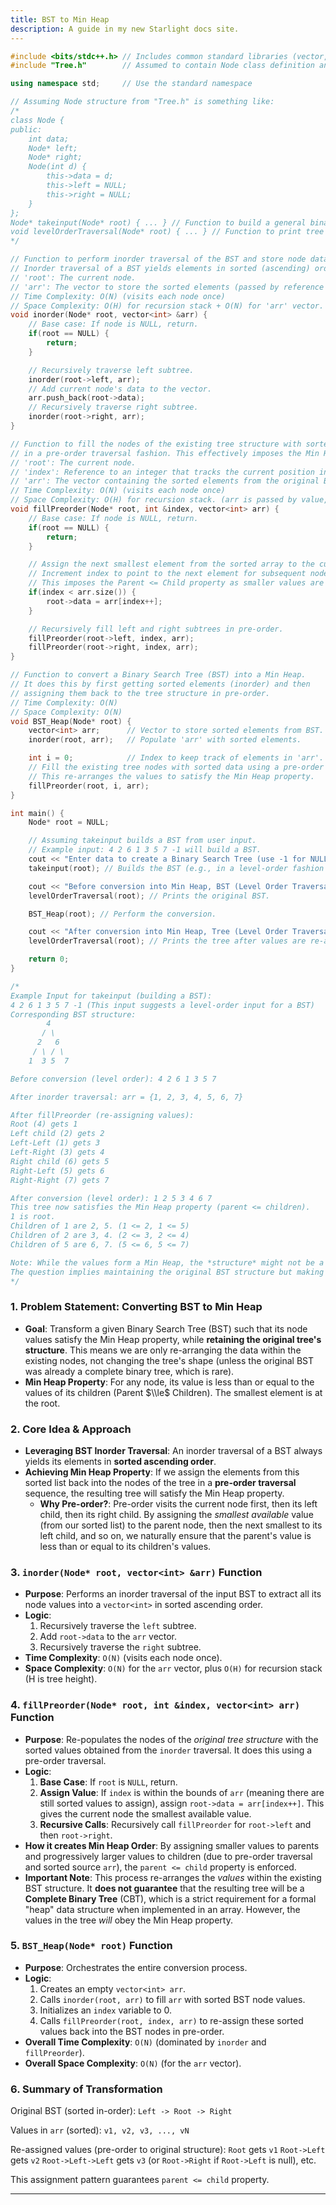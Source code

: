 ```yaml
---
title: BST to Min Heap
description: A guide in my new Starlight docs site.
---
```


```cpp
#include <bits/stdc++.h> // Includes common standard libraries (vector, iostream, algorithm, etc.)
#include "Tree.h"        // Assumed to contain Node class definition and tree utility functions

using namespace std;     // Use the standard namespace

// Assuming Node structure from "Tree.h" is something like:
/*
class Node {
public:
    int data;
    Node* left;
    Node* right;
    Node(int d) {
        this->data = d;
        this->left = NULL;
        this->right = NULL;
    }
};
Node* takeinput(Node* root) { ... } // Function to build a general binary tree (BST in this context)
void levelOrderTraversal(Node* root) { ... } // Function to print tree level by level
*/

// Function to perform inorder traversal of the BST and store node data in a vector.
// Inorder traversal of a BST yields elements in sorted (ascending) order.
// 'root': The current node.
// 'arr': The vector to store the sorted elements (passed by reference to modify).
// Time Complexity: O(N) (visits each node once)
// Space Complexity: O(H) for recursion stack + O(N) for 'arr' vector.
void inorder(Node* root, vector<int> &arr) {
    // Base case: If node is NULL, return.
    if(root == NULL) {
        return;
    }

    // Recursively traverse left subtree.
    inorder(root->left, arr);
    // Add current node's data to the vector.
    arr.push_back(root->data);
    // Recursively traverse right subtree.
    inorder(root->right, arr);
}

// Function to fill the nodes of the existing tree structure with sorted data
// in a pre-order traversal fashion. This effectively imposes the Min Heap property.
// 'root': The current node.
// 'index': Reference to an integer that tracks the current position in the sorted 'arr'.
// 'arr': The vector containing the sorted elements from the original BST.
// Time Complexity: O(N) (visits each node once)
// Space Complexity: O(H) for recursion stack. (arr is passed by value, but copy overhead is N for first call)
void fillPreorder(Node* root, int &index, vector<int> arr) {
    // Base case: If node is NULL, return.
    if(root == NULL) {
        return;
    }

    // Assign the next smallest element from the sorted array to the current node.
    // Increment index to point to the next element for subsequent nodes.
    // This imposes the Parent <= Child property as smaller values are assigned first (pre-order).
    if(index < arr.size()) {
        root->data = arr[index++];
    }

    // Recursively fill left and right subtrees in pre-order.
    fillPreorder(root->left, index, arr);
    fillPreorder(root->right, index, arr);
}

// Function to convert a Binary Search Tree (BST) into a Min Heap.
// It does this by first getting sorted elements (inorder) and then
// assigning them back to the tree structure in pre-order.
// Time Complexity: O(N)
// Space Complexity: O(N)
void BST_Heap(Node* root) {
    vector<int> arr;      // Vector to store sorted elements from BST.
    inorder(root, arr);   // Populate 'arr' with sorted elements.

    int i = 0;            // Index to keep track of elements in 'arr'.
    // Fill the existing tree nodes with sorted data using a pre-order traversal.
    // This re-arranges the values to satisfy the Min Heap property.
    fillPreorder(root, i, arr);
}

int main() {
    Node* root = NULL;

    // Assuming takeinput builds a BST from user input.
    // Example input: 4 2 6 1 3 5 7 -1 will build a BST.
    cout << "Enter data to create a Binary Search Tree (use -1 for NULL children) : ";
    takeinput(root); // Builds the BST (e.g., in a level-order fashion if takeinput is like that)

    cout << "Before conversion into Min Heap, BST (Level Order Traversal) : " << endl;
    levelOrderTraversal(root); // Prints the original BST.

    BST_Heap(root); // Perform the conversion.

    cout << "After conversion into Min Heap, Tree (Level Order Traversal) : " << endl;
    levelOrderTraversal(root); // Prints the tree after values are re-arranged.

    return 0;
}

/*
Example Input for takeinput (building a BST):
4 2 6 1 3 5 7 -1 (This input suggests a level-order input for a BST)
Corresponding BST structure:
        4
       / \
      2   6
     / \ / \
    1  3 5  7

Before conversion (level order): 4 2 6 1 3 5 7

After inorder traversal: arr = {1, 2, 3, 4, 5, 6, 7}

After fillPreorder (re-assigning values):
Root (4) gets 1
Left child (2) gets 2
Left-Left (1) gets 3
Left-Right (3) gets 4
Right child (6) gets 5
Right-Left (5) gets 6
Right-Right (7) gets 7

After conversion (level order): 1 2 5 3 4 6 7
This tree now satisfies the Min Heap property (parent <= children).
1 is root.
Children of 1 are 2, 5. (1 <= 2, 1 <= 5)
Children of 2 are 3, 4. (2 <= 3, 2 <= 4)
Children of 5 are 6, 7. (5 <= 6, 5 <= 7)

Note: While the values form a Min Heap, the *structure* might not be a "complete binary tree" unless the original BST was already complete.
The question implies maintaining the original BST structure but making its values satisfy the heap property.
*/
```


### 1\. Problem Statement: Converting BST to Min Heap

  * **Goal**: Transform a given Binary Search Tree (BST) such that its node values satisfy the Min Heap property, while **retaining the original tree's structure**. This means we are only re-arranging the data within the existing nodes, not changing the tree's shape (unless the original BST was already a complete binary tree, which is rare).
  * **Min Heap Property**: For any node, its value is less than or equal to the values of its children (Parent $\\le$ Children). The smallest element is at the root.

### 2\. Core Idea & Approach

  * **Leveraging BST Inorder Traversal**: An inorder traversal of a BST always yields its elements in **sorted ascending order**.
  * **Achieving Min Heap Property**: If we assign the elements from this sorted list back into the nodes of the tree in a **pre-order traversal** sequence, the resulting tree will satisfy the Min Heap property.
      * **Why Pre-order?**: Pre-order visits the current node first, then its left child, then its right child. By assigning the *smallest available* value (from our sorted list) to the parent node, then the next smallest to its left child, and so on, we naturally ensure that the parent's value is less than or equal to its children's values.

### 3\. `inorder(Node* root, vector<int> &arr)` Function

  * **Purpose**: Performs an inorder traversal of the input BST to extract all its node values into a `vector<int>` in sorted ascending order.
  * **Logic**:
    1.  Recursively traverse the `left` subtree.
    2.  Add `root->data` to the `arr` vector.
    3.  Recursively traverse the `right` subtree.
  * **Time Complexity**: `O(N)` (visits each node once).
  * **Space Complexity**: `O(N)` for the `arr` vector, plus `O(H)` for recursion stack (H is tree height).

### 4\. `fillPreorder(Node* root, int &index, vector<int> arr)` Function

  * **Purpose**: Re-populates the nodes of the *original tree structure* with the sorted values obtained from the `inorder` traversal. It does this using a pre-order traversal.
  * **Logic**:
    1.  **Base Case**: If `root` is `NULL`, return.
    2.  **Assign Value**: If `index` is within the bounds of `arr` (meaning there are still sorted values to assign), assign `root->data = arr[index++]`. This gives the current node the smallest available value.
    3.  **Recursive Calls**: Recursively call `fillPreorder` for `root->left` and then `root->right`.
  * **How it creates Min Heap Order**: By assigning smaller values to parents and progressively larger values to children (due to pre-order traversal and sorted source `arr`), the `parent <= child` property is enforced.
  * **Important Note**: This process re-arranges the *values* within the existing BST structure. It **does not guarantee** that the resulting tree will be a **Complete Binary Tree** (CBT), which is a strict requirement for a formal "heap" data structure when implemented in an array. However, the values in the tree *will* obey the Min Heap property.

### 5\. `BST_Heap(Node* root)` Function

  * **Purpose**: Orchestrates the entire conversion process.
  * **Logic**:
    1.  Creates an empty `vector<int> arr`.
    2.  Calls `inorder(root, arr)` to fill `arr` with sorted BST node values.
    3.  Initializes an `index` variable to 0.
    4.  Calls `fillPreorder(root, index, arr)` to re-assign these sorted values back into the BST nodes in pre-order.
  * **Overall Time Complexity**: `O(N)` (dominated by `inorder` and `fillPreorder`).
  * **Overall Space Complexity**: `O(N)` (for the `arr` vector).

### 6\. Summary of Transformation

Original BST (sorted in-order):
`Left -> Root -> Right`

Values in `arr` (sorted): `v1, v2, v3, ..., vN`

Re-assigned values (pre-order to original structure):
`Root` gets `v1`
`Root->Left` gets `v2`
`Root->Left->Left` gets `v3` (or `Root->Right` if `Root->Left` is null), etc.

This assignment pattern guarantees `parent <= child` property.

-----



